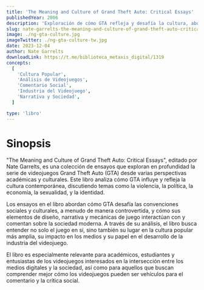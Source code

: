 ```yaml
---
title: 'The Meaning and Culture of Grand Theft Auto: Critical Essays'
publishedYear: 2006
description: 'Exploración de cómo GTA refleja y desafía la cultura, abordando violencia, política, y sociedad en videojuegos. Un análisis multidisciplinario de su impacto cultural y en la industria del juego.'
slug: nate-garrelts-the-meaning-and-culture-of-grand-theft-auto-critical-essays
image: ./ng-gta-culture.jpg
imageTwitter: ./ng-gta-culture-tw.jpg
date: 2023-12-04
author: Nate Garrelts
downloadLink: https://t.me/biblioteca_metaxis_digital/1319
concepts:
  [
    'Cultura Popular',
    'Análisis de Videojuegos',
    'Comentario Social',
    'Industria del Videojuego',
    'Narrativa y Sociedad',
  ]

type: 'libro'
---
```


# Sinopsis

"The Meaning and Culture of Grand Theft Auto: Critical Essays", editado por Nate Garrelts, es una colección de ensayos que exploran en profundidad la serie de videojuegos Grand Theft Auto (GTA) desde varias perspectivas académicas y culturales. Este libro analiza cómo GTA influye y refleja la cultura contemporánea, discutiendo temas como la violencia, la política, la economía, la sexualidad, y la identidad.

Los ensayos en el libro abordan cómo GTA desafía las convenciones sociales y culturales, a menudo de manera controvertida, y cómo sus elementos de diseño, narrativa y mecánicas de juego interactúan con y comentan sobre la sociedad moderna. A través de su análisis, el libro busca entender no solo el juego en sí, sino también su lugar en la cultura popular más amplia, su impacto en los medios y su papel en el desarrollo de la industria del videojuego.

El libro es especialmente relevante para académicos, estudiantes y entusiastas de los videojuegos interesados en la intersección entre los medios digitales y la sociedad, así como para aquellos que buscan comprender mejor cómo los videojuegos pueden ser vehículos para el comentario y la crítica social.
